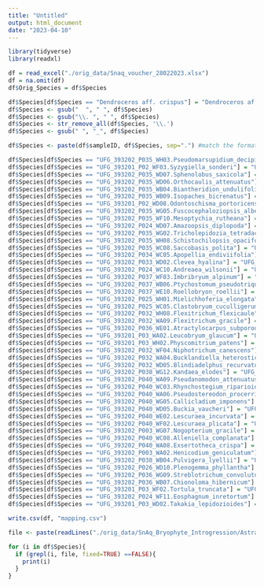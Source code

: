 ```yaml
---
title: "Untitled"
output: html_document
date: "2023-04-10"
---
```


```r
library(tidyverse)
library(readxl)
```

```r
df = read_excel("./orig_data/Snaq_voucher_28022023.xlsx")
df = na.omit(df)
df$Orig_Species = df$Species
```

```r
df$Species[df$Species == "Dendroceros aff. crispus"] = "Dendroceros af. crispus"
df$Species <- gsub("  ", " ", df$Species)
df$Species <- gsub("\\. ", " ", df$Species)
df$Species <- str_remove_all(df$Species, '\\.')
df$Species <- gsub(" ", "_", df$Species)

df$Species <- paste(df$sampleID, df$Species, sep=".") #match the format in the tree file

df$Species[df$Species == "UFG_393202_P035_WH03.Pseudomarsupidium_decipiens"] = "UFG_393202_P035_WH03.Adelanthus_decipiens"
df$Species[df$Species == "UFG_393201_P02_WF03.Syzygiella_sonderi"] = "UFG_393201_P02_WF03.Cryptochila_grandiflora"
df$Species[df$Species == "UFG_393202_P035_WD07.Sphenolobus_saxicola"] = "UFG_393202_P035_WD07.Anastrophyllum_saxicola"
df$Species[df$Species == "UFG_393202_P035_WD06.Orthocaulis_attenuatus"] = "UFG_393202_P035_WD06.Barbilophozia_attenuata"
df$Species[df$Species == "UFG_393202_P035_WB04.Biantheridion_undulifolium"] = "UFG_393202_P035_WB04.Jamesoniella_undulifolia"
df$Species[df$Species == "UFG_393202_P035_WB09.Isopaches_bicrenatus"] = "UFG_393202_P035_WB09.Lophozia_bicrenata"
df$Species[df$Species == "UFG_393201_P02_WD08.Odontoschisma_portoricensis"] = "UFG_393201_P02_WD08.Anomoclada_portoricensis"
df$Species[df$Species == "UFG_393202_P035_WG05.Fuscocephaloziopsis_albescens"] = "UFG_393202_P035_WG05.Pleurocladula_albescens"
df$Species[df$Species == "UFG_393202_P035_WF10.Mesoptychia_rutheana"] = "UFG_393202_P035_WF10.Leiocolea_rutheana"
df$Species[df$Species == "UFG_393202_P024_WD07.Amazoopsis_diplopoda"] = "UFG_393202_P024_WD07.Arachniopsis_Diplopoda"
df$Species[df$Species == "UFG_393202_P035_WG02.Tricholepidozia_tetradactyla"] = "UFG_393202_P035_WG02.Telaranea_tetradactyla"
df$Species[df$Species == "UFG_393202_P035_WH08.Schistochilopsis_opacifolia"] = "UFG_393202_P035_WH08.Lophozia_opacifolia"
df$Species[df$Species == "UFG_393202_P035_WC08.Saccobasis_polita"] = "UFG_393202_P035_WC08.Tritomaria_polita"
df$Species[df$Species == "UFG_393202_P034_WC05.Apopellia_endiviifolia"] = "UFG_393202_P034_WC05.Pellia_endiviifolia"
df$Species[df$Species == "UFG_393202_P033_WD02.Clevea_hyalina"] = "UFG_393202_P033_WD02.Athalamia_hyalina"
df$Species[df$Species == "UFG_393202_P024_WC10.Andreaea_wilsonii"] = "UFG_393202_P024_WC10.Acroschisma_wilsonii"
df$Species[df$Species == "UFG_393202_P037_WF03.Imbribryum_alpinum"] = "UFG_393202_P037_WF03.Bryum_alpinum"
df$Species[df$Species == "UFG_393202_P037_WB06.Ptychostomum_pseudotriquetrum"] = "UFG_393202_P037_WB06.Bryum_neodamense"
df$Species[df$Species == "UFG_393202_P037_WE10.Roellobryon_roellii"] = "UFG_393202_P037_WE10.Roellia_roellii"
df$Species[df$Species == "UFG_393202_P025_WH01.Mielichhoferia_elongata"] = "UFG_393202_P025_WH01.Mielichoferia_elongata"
df$Species[df$Species == "UFG_393202_P025_WC05.Clastobryum_cuculligerum"] = "UFG_393202_P025_WC05.Dicnemon_cuspidatum"
df$Species[df$Species == "UFG_393202_P032_WH08.Flexitrichum_flexicaule"] = "UFG_393202_P032_WH08.Ditrichum_flexicaule"
df$Species[df$Species == "UFG_393202_P032_WA09.Flexitrichum_gracile"] = "UFG_393202_P032_WA09.Ditrichum_gracile"
df$Species[df$Species == "UFG_393202_P036_WE01.Atractylocarpus_subporodictyon"] = "UFG_393202_P036_WE01.Campylopus_subporodictyon"
df$Species[df$Species == "UFG_393201_P03_WA02.Leucobryum_glaucum"] = "UFG_393201_P03_WA02.Leucobrym_glaucum"
df$Species[df$Species == "UFG_393201_P03_WH02.Physcomitrium_patens"] = "UFG_393201_P03_WH02.Physcomitrella_patens"
df$Species[df$Species == "UFG_393202_P032_WF04.Niphotrichum_canescens"] = "UFG_393202_P032_WF04.Racomitrium_canescens"
df$Species[df$Species == "UFG_393202_P032_WA04.Bucklandiella_heterosticha"] = "UFG_393202_P032_WA04.Racomitrium_heterostichum"
df$Species[df$Species == "UFG_393202_P032_WD05.Blindiadelphus_recurvatus"] = "UFG_393202_P032_WD05.Seligeria_recurvata"
df$Species[df$Species == "UFG_393202_P038_WG12.Kandaea_elodes"] = "UFG_393202_P038_WG12.Campyliadelphus_elodes"
df$Species[df$Species == "UFG_393202_P040_WA09.Pseudanomodon_attenuatus"] = "UFG_393202_P040_WA09.Anomodon_attenuatus"
df$Species[df$Species == "UFG_393202_P040_WC03.Rhynchostegium_riparioides"] = "UFG_393202_P040_WC03.Platyhypnidium_riparioides"
df$Species[df$Species == "UFG_393202_P040_WA06.Pseudostereodon_procerrimus"] = "UFG_393202_P040_WA06.Ctenidium_procerrimum"
df$Species[df$Species == "UFG_393202_P040_WG05.Callicladium_imponens"] = "UFG_393202_P040_WG05.Hypnum_imponens"
df$Species[df$Species == "UFG_393202_P040_WD05.Buckia_vaucheri"] = "UFG_393202_P040_WD05.Hypnum_vaucheri"
df$Species[df$Species == "UFG_393202_P040_WE02.Lescuraea_incurvata"] = "UFG_393202_P040_WE02.Pseudoleskea_incurvata"
df$Species[df$Species == "UFG_393202_P040_WF02.Lescuraea_plicata"] = "UFG_393202_P040_WF02.Ptychodium_plicatum"
df$Species[df$Species == "UFG_393202_P003_WG07.Nogopterium_gracile"] = "UFG_393202_P003_WG07.Pterogonium_gracile"
df$Species[df$Species == "UFG_393202_P040_WC08.Alleniella_complanata"] = "UFG_393202_P040_WC08.Neckera_complanata"
df$Species[df$Species == "UFG_393202_P040_WA08.Exsertotheca_crispa"] = "UFG_393202_P040_WA08.Neckera_crispa"
df$Species[df$Species == "UFG_393202_P003_WA02.Henicodium_geniculatum"] = "UFG_393202_P003_WA02.Leucodontopsis_geniculata"
df$Species[df$Species == "UFG_393202_P038_WB04.Pulvigera_lyellii"] = "UFG_393202_P038_WB04.Orthotrichum_lyellii"
df$Species[df$Species == "UFG_393202_P026_WD10.Plenogemma_phyllantha"] = "UFG_393202_P026_WD10.Ulota_phyllantha"
df$Species[df$Species == "UFG_393202_P036_WG09.Streblotrichum_convolutum"] = "UFG_393202_P036_WG09.Barbula_convoluta"
df$Species[df$Species == "UFG_393202_P036_WB07.Chionoloma_hibernicum"] = "UFG_393202_P036_WB07.Oxystegus_minor"
df$Species[df$Species == "UFG_393201_P03_WF02.Tortula_truncata"] = "UFG_393201_P03_WF02.Tortula_truncala"
df$Species[df$Species == "UFG_393202_P024_WF11.Eosphagnum_inretortum"] = "UFG_393202_P024_WF11.Eosphagum_inretortum"
df$Species[df$Species == "UFG_393201_P03_WD02.Takakia_lepidozioides"] = "UFG_393201_P03_WD02.Takakia_lepizioides"

write.csv(df, "mapping.csv")
```

```r
file <- paste(readLines("./orig_data/SnAq_Bryophyte_Introgression/Astral_allbryos_G_Jul2021_GeneTrees_rooted.nex"), collapse="\n")

for (i in df$Species){
  if (grepl(i, file, fixed=TRUE) ==FALSE){
    print(i)
  }
}

```

